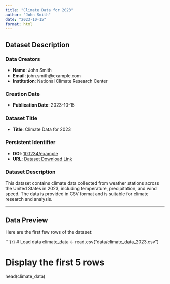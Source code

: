 ---
title: "Climate Data for 2023"
author: "John Smith"
date: "2023-10-15"
format: html
---

## Dataset Description

### Data Creators

-   **Name**: John Smith
-   **Email**: john.smith\@example.com
-   **Institution**: National Climate Research Center

### Creation Date

-   **Publication Date**: 2023-10-15

### Dataset Title

-   **Title**: Climate Data for 2023

### Persistent Identifier

-   **DOI**: [10.1234/example](https://doi.org/10.1234/example)\
-   **URL**: [Dataset Download Link](https://example.com/data/climate_data_2023.zip)

### Dataset Description

This dataset contains climate data collected from weather stations across the United States in 2023, including temperature, precipitation, and wind speed. The data is provided in CSV format and is suitable for climate research and analysis.

------------------------------------------------------------------------

## Data Preview

Here are the first few rows of the dataset:

\`\`\`{r} \# Load data climate_data \<- read.csv("data/climate_data_2023.csv")

# Display the first 5 rows

head(climate_data)
